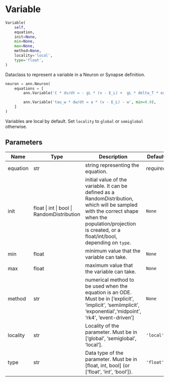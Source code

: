 # Variable { #ANNarchy.core.Parameters.Variable }

```python
Variable(
    self,
    equation,
    init=None,
    min=None,
    max=None,
    method=None,
    locality='local',
    type='float',
)
```

Dataclass to represent a variable in a Neuron or Synapse definition.

```python
neuron = ann.Neuron(
    equations = [
        ann.Variable('C * dv/dt = - gL * (v - E_L) +  gL * delta_T * exp((v-v_T)/delta_T) + I - w', init=-70.0),

        ann.Variable('tau_w * dw/dt = a * (v - E_L) - w', min=0.0),
    ]
)
```

Variables are local by default. Set `locality` to `global` or `semiglobal` otherwise.

## Parameters {.doc-section .doc-section-parameters}

| Name     | Type                                       | Description                                                                                                                                                                                                 | Default    |
|----------|--------------------------------------------|-------------------------------------------------------------------------------------------------------------------------------------------------------------------------------------------------------------|------------|
| equation | str                                        | string representing the equation.                                                                                                                                                                           | _required_ |
| init     | float \| int \| bool \| RandomDistribution | initial value of the variable. It can be defined as a RandomDistribution, which will be sampled with the correct shape when the population/projection is created, or a float/int/bool, depending on `type`. | `None`     |
| min      | float                                      | minimum value that the variable can take.                                                                                                                                                                   | `None`     |
| max      | float                                      | maximum value that the variable can take.                                                                                                                                                                   | `None`     |
| method   | str                                        | numerical method to be used when the equation is an ODE. Must be in ['explicit', 'implicit', 'semiimplicit', 'exponential','midpoint', 'rk4', 'event-driven']                                               | `None`     |
| locality | str                                        | Locality of the parameter. Must be in ['global', 'semiglobal', 'local'].                                                                                                                                    | `'local'`  |
| type     | str                                        | Data type of the parameter. Must be in [float, int, bool] (or ['float', 'int', 'bool']).                                                                                                                    | `'float'`  |